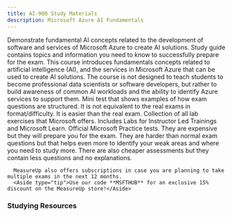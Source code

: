 ```yaml
---
title: AI-900 Study Materials
description: Microsoft Azure AI Fundamentals
---
```


<LinkCard title="Explore additional resources below!" href="#studying-resources" />

<Card title="Get Started" icon="star"> 
  <LinkCard title="Exam AI-900: Microsoft Azure AI Fundamentals" href="https://learn.microsoft.com/en-us/credentials/certifications/azure-ai-fundamentals/?WT.mc_id=studentamb_165290" target="_blank"/>
      Demonstrate fundamental AI concepts related to the development of software and services of Microsoft Azure to create AI solutions.
  <LinkCard title="AI-900 Study Guide" href="https://learn.microsoft.com/credentials/certifications/resources/study-guides/ai-900?WT.mc_id=studentamb_165290" target="_blank"/>
      Study guide contains topics and information you need to know to successfully prepare for the exam.
  <LinkCard title="Microsoft Learn" href="https://learn.microsoft.com/en-us/training/courses/ai-900t00?WT.mc_id=studentamb_165290" target="_blank"/>
      This course introduces fundamentals concepts related to artificial intelligence (AI), and the services in Microsoft Azure that can be used to create AI solutions. The course is not designed to teach students to become professional data scientists or software developers, but rather to build awareness of common AI workloads and the ability to identify Azure services to support them.
  <LinkCard title="Practice Assessment" href="https://learn.microsoft.com/certifications/exams/ai-900/practice/assessment?assessment-type=practice&assessmentId=26&WT.mc_id=studentamb_165290" target="_blank"/>
      Mini test that shows examples of how exam questions are structured. It is not equivalent to the real exams in format/difficulty. It is easier than the real exam.
  <LinkCard title="Exam Labs" href="https://certs.msfthub.wiki/labs/azure/ai-900" target="_blank"/>
      Collection of all lab exercises that Microsoft offers. Includes Labs for Instructor Led Trainings and Microsoft Learn.
</Card>

<Card title="MeasureUp Practice Tests" icon="open-book"> 
<CardGrid>
  <LinkCard title="MeasureUp Assessment" href="https://www.measureup.com/assessment-ai-900-microsoft-azure-ai-fundamentals.html#u44" target="_blank"/>
  <LinkCard title="MeasureUp Practice Test" href="https://www.measureup.com/microsoft-practice-test-ai-900-microsoft-azure-ai-fundamentals.html#u44" target="_blank"/>
</CardGrid>
  <LinkCard title="MeasureUp Subscriptions" href="https://www.measureup.com/subscription-plans-for-individuals#u44" target="_blank"/>
      Official Microsoft Practice tests. They are expensive but they will prepare you for the exam. They are harder than normal exam questions but that helps 
      even more to identify your weak areas and where you need to study more. There are also cheaper assessments but they contain less questions and no explanations.

      MeasureUp also offers subscriptions in case you are planning to take multiple exams in the next 12 months. 
      <Aside type="tip">Use our code **MSFTHUB** for an exclusive 15% discount on the MeasureUp store!</Aside>
</Card>

### Studying Resources

<Tabs>

  <TabItem label="Text">
  <CardGrid>
    <LinkCard title="Microsoft Learn" href="https://learn.microsoft.com/en-us/certifications/exams/ai-900?WT.mc_id=studentamb_165290" target="_blank"/>
  </CardGrid>
  </TabItem>

  <TabItem label="Videos">
  <CardGrid>
    <LinkCard title="A Guide To Cloud AI-900 Course" href="https://www.youtube.com/watch?v=TOZZ0iWdrO0&pp=ygUNYWkgOTAwIGNvdXJzZQ%3D%3D" target="_blank"/>
    <LinkCard title="John Savill AI-900 Study Guide" href="https://www.youtube.com/watch?v=E9aarWMLJw0&pp=ygUNYWkgOTAwIGNvdXJzZQ%3D%3D" target="_blank"/>
    <LinkCard title="John Savill AI-900 - Learning About Generative AI" href="https://www.youtube.com/watch?v=Ch6KE7KxHGM" target="_blank"/>
    <LinkCard title="Microsoft Virtual Training Day - AI Fundamentals" href="https://events.microsoft.com/en-us/allevents/?language=English&clientTimeZone=1&search=Microsoft%20Azure%20Virtual%20Training%20Day:%20AI%20Fundamentals&WT.mc_id=studentamb_165290" target="_blank"/>
    <LinkCard title="Microsoft Enterprise Skills Initiative Intructor-led course" href="https://esi.microsoft.com/Search?q=AI-900&avail=Available&learningoption=Advanced+Role+Based" target="_blank"/>
  </CardGrid>
  </TabItem>

  <TabItem label="Paid">
  <CardGrid>
    <LinkCard title="Scott Duffy's AI-900 Udemy Course" href="https://www.udemy.com/course/ai900-azure/" target="_blank"/>
    <LinkCard title="Microsoft's Official Coursera Course" href="https://www.coursera.org/specializations/microsoft-azure-ai-900-ai-fundamentals" target="_blank"/>
  </CardGrid>
  </TabItem>

  <TabItem label="Tests">
  <CardGrid>
    <LinkCard title="Microsoft Learn Practice Assessment" href="https://learn.microsoft.com/certifications/exams/ai-900/practice/assessment?assessment-type=practice&assessmentId=26&WT.mc_id=studentamb_165290" target="_blank"/>
    <LinkCard title="MeasureUp Assessment" href="https://www.measureup.com/assessment-ai-900-microsoft-azure-ai-fundamentals.html#u44" target="_blank"/>
    <LinkCard title="MeasureUp Practice Tests" href="https://www.measureup.com/microsoft-practice-test-ai-900-microsoft-azure-ai-fundamentals.html#u44" target="_blank"/>
  </CardGrid>
  </TabItem>

  <TabItem label="Misc">
  <CardGrid>
    <LinkCard title="Microsoft Azure Free Account" href="https://azure.microsoft.com/en-us/free?WT.mc_id=studentamb_165290" target="_blank"/> 
  </CardGrid>
  </TabItem>
  </Tabs>
